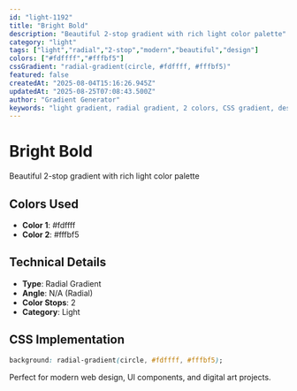 ```yaml
---
id: "light-1192"
title: "Bright Bold"
description: "Beautiful 2-stop gradient with rich light color palette"
category: "light"
tags: ["light","radial","2-stop","modern","beautiful","design"]
colors: ["#fdffff","#fffbf5"]
cssGradient: "radial-gradient(circle, #fdffff, #fffbf5)"
featured: false
createdAt: "2025-08-04T15:16:26.945Z"
updatedAt: "2025-08-25T07:08:43.500Z"
author: "Gradient Generator"
keywords: "light gradient, radial gradient, 2 colors, CSS gradient, design, #fdffff, #fffbf5"
---
```


# Bright Bold

Beautiful 2-stop gradient with rich light color palette

## Colors Used
- **Color 1**: #fdffff
- **Color 2**: #fffbf5

## Technical Details
- **Type**: Radial Gradient
- **Angle**: N/A (Radial)
- **Color Stops**: 2
- **Category**: Light

## CSS Implementation
```css
background: radial-gradient(circle, #fdffff, #fffbf5);
```

Perfect for modern web design, UI components, and digital art projects.
